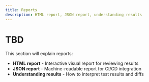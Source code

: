 ```yaml
---
title: Reports
description: HTML report, JSON report, understanding results
---
```


# TBD

This section will explain reports:

- **HTML report** - Interactive visual report for reviewing results
- **JSON report** - Machine-readable report for CI/CD integration
- **Understanding results** - How to interpret test results and diffs
